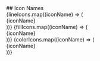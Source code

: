 

<Title>SVG Icons React Component</Title>
<Meta of={IconSVGStories} />
<Primary />
<Controls />
## Icon Names

<div style={{
  marginTop: '2rem',
  display: 'grid',
  gridTemplateColumns: 'repeat(8, 1fr)',
  width: '100%',
  rowGap: '2rem',
}}>
  {lineIcons.map((iconName) => (
    <div key={iconName} style={{ display: 'flex', flexDirection: 'column', alignItems: 'center' }}>
      <Icon name={iconName} size={50} color="#000000" />
      <span style={{ fontSize: '0.8rem', textAlign: 'center', marginTop: '0.5rem' }}>{iconName}</span>
    </div>
  ))}
  {fillIcons.map((iconName) => (
    <div key={iconName} style={{ display: 'flex', flexDirection: 'column', alignItems: 'center' }}>
      <Icon name={iconName} size={50} color="#000000" />
      <span style={{ fontSize: '0.8rem', textAlign: 'center', marginTop: '0.5rem' }}>{iconName}</span>
    </div>
  ))}
  {colorIcons.map((iconName) => (
    <div key={iconName} style={{ display: 'flex', flexDirection: 'column', alignItems: 'center' }}>
      <Icon name={iconName} size={50} color="#000000" />
      <span style={{ fontSize: '0.8rem', textAlign: 'center', marginTop: '0.5rem' }}>{iconName}</span>
    </div>
  ))}

</div>
